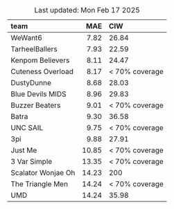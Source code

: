 Table: Last updated: Mon Feb 17 2025

|team               |   MAE|CIW            |
|:------------------|-----:|:--------------|
|WeWant6            |  7.82|26.84          |
|TarheelBallers     |  7.93|22.59          |
|Kenpom Believers   |  8.11|24.47          |
|Cuteness Overload  |  8.17|< 70% coverage |
|DustyDunne         |  8.68|28.03          |
|Blue Devils MIDS   |  8.96|29.83          |
|Buzzer Beaters     |  9.01|< 70% coverage |
|Batra              |  9.30|36.58          |
|UNC SAIL           |  9.75|< 70% coverage |
|3pi                |  9.88|27.91          |
|Just Me            | 10.85|< 70% coverage |
|3 Var Simple       | 13.35|< 70% coverage |
|Scalator Wonjae Oh | 14.23|200            |
|The Triangle Men   | 14.24|< 70% coverage |
|UMD                | 14.24|35.98          |
